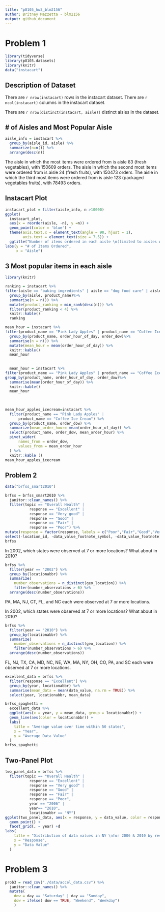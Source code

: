 ```yaml
---
title: "p8105_hw3_blm2156"
author: Britney Mazzetta - blm2156
output: github_document
---
```

# Problem 1
```r
library(tidyverse)
library(p8105.datasets)
library(knitr)
data("instacart")
```

## Description of Dataset 
There are `r nrow(instacart)` rows in the instacart dataset. There are `r ncol(instacart)` columns in the instacart dataset. 

There are `r nrow(distinct(instacart, aisle))` distinct aisles in the dataset. 

## # of Aisles and Most Popular Aisle
```r
aisle_info = instacart %>% 
  group_by(aisle_id, aisle) %>%
  summarize(n=n()) %>%
  arrange(desc(n))
```
The aisle in which the most items were ordered from is aisle 83 (fresh vegetables), with 150609 orders. The aisle in which the second most items were ordered from is aisle 24 (fresh fruits), with 150473 orders. The aisle in which the third most items were ordered from is aisle 123 (packaged vegetables fruits), with 78493 orders.

## Instacart Plot
```r
instacart_plot = filter(aisle_info, n >10000)
ggplot(
  instacart_plot, 
  aes(x = reorder(aisle, -n), y =n)) + 
  geom_point(color = 'blue') +
  theme(axis.text.x = element_text(angle = 90, hjust = 1),
        axis.text = element_text(size = 7.5)) +
  ggtitle("Number of items ordered in each aisle \n(limited to aisles with more than 10,000 items ordered") +
labs(y = "# of Items Ordered",
     x = "Aisle")
```

## 3 Most popular items in each aisle

```r
library(knitr)

ranking = instacart %>%
filter(aisle == "baking ingredients" | aisle == "dog food care" | aisle == "packaged vegetables fruits") %>%
  group_by(aisle, product_name)%>%
  summarise(n = n()) %>%
  mutate(product_ranking = min_rank(desc(n))) %>% 
  filter(product_ranking < 4) %>%
  knitr::kable()
  ranking
```


```r
mean_hour = instacart %>%
filter(product_name == "Pink Lady Apples" | product_name == "Coffee Ice Cream") %>%
  group_by(product_name, order_hour_of_day, order_dow)%>%
  summarise(n = n()) %>%
  mutate(mean_hour = mean(order_hour_of_day)) %>% 
  knitr::kable()
  mean_hour
  
  
  mean_hour = instacart %>%
filter(product_name == "Pink Lady Apples" | product_name == "Coffee Ice Cream") %>%
group_by(product_name, order_hour_of_day, order_dow)%>%
  summarise(mean(order_hour_of_day)) %>%
  knitr::kable()
  mean_hour
  
  
  
mean_hour_apples_icecream=instacart %>%
  filter(product_name == "Pink Lady Apples" | 
      product_name == "Coffee Ice Cream") %>%
  group_by(product_name, order_dow) %>%
  summarize(mean_order_hour= mean(order_hour_of_day)) %>%
  select(product_name, order_dow, mean_order_hour) %>%
  pivot_wider(
      names_from = order_dow,
      values_from = mean_order_hour
  ) %>%
  knitr::kable ()
mean_hour_apples_icecream
```
## Problem 2
```r
data("brfss_smart2010")
```

```r
brfss = brfss_smart2010 %>%
  janitor::clean_names() %>%
  filter(topic == "Overall Health" |
           response == "Excellent" |
           response == "Very good" |
           response == "Good" |
           response == "Fair" |
           response == "Poor") %>%
mutate(response = factor(response, labels = c("Poor","Fair","Good","Very good", "Excellent" ))) %>%
select(-location_id, -data_value_footnote_symbol, -data_value_footnote)
brfss
```

In 2002, which states were observed at 7 or more locations? What about in 2010?
```r
brfss %>%
  filter(year == "2002") %>%
  group_by(locationabbr) %>%
  summarize(
    number_observations = n_distinct(geo_location)) %>%
    filter(number_observations > 6) %>%
  arrange(desc(number_observations))
```
PA, MA, NJ, CT, FL, and NC each were observed at 7 or more locations.


In 2002, which states were observed at 7 or more locations? What about in 2010?
```r
brfss %>%
  filter(year == "2010") %>%
  group_by(locationabbr) %>%
  summarize(
    number_observations = n_distinct(geo_location)) %>%
    filter(number_observations > 6) %>%
  arrange(desc(number_observations))
```

FL, NJ, TX, CA, MD, NC, NE, WA, MA, NY, OH, CO, PA, and SC each were observed at 7 or more locations.

```r
excellent_data = brfss %>%
  filter(response == "Excellent") %>%
  group_by(year, locationabbr) %>%
  summarise(mean_data = mean(data_value, na.rm = TRUE)) %>%
  select(year, locationabbr, mean_data)
```

```r
brfss_spaghetti =
  excellent_data %>%
  ggplot(aes(x = year, y = mean_data, group = locationabbr)) +
  geom_line(aes(color = locationabbr)) +
  labs(
    title = "Average value over time within 50 states",
    x = "Year",
    y = "Average Data Value"
  )
brfss_spaghetti
```
## Two-Panel Plot
```r
two_panel_data = brfss %>%
  filter(topic == "Overall Health" |
           response == "Excellent" |
           response == "Very good" |
           response == "Good" |
           response == "Fair" |
           response == "Poor",
           year == "2006" | 
           year== "2010",
           locationabbr == "NY")
ggplot(two_panel_data, aes(x = response, y = data_value, color = response)) +
  geom_point() +
  facet_grid(. ~ year) +d
labs(
    title = "Distribution of data values in NY \nfor 2006 & 2010 by response in NY",
    x = "Response",
    y = "Data Value"
  )
```
# Problem 3
```r
prob3 = read_csv("./data/accel_data.csv") %>%
  janitor::clean_names() %>%
  mutate(
    dow = day == "Saturday" | day == "Sunday",
    dow = ifelse( dow == TRUE, "Weekend", "Weekday")
    )
```

